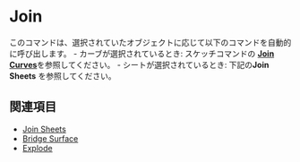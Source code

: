 
# Join

<Reference shortcut="J" command="Join" button="" />

このコマンドは、選択されていたオブジェクトに応じて以下のコマンドを自動的に呼び出します。
    - カーブが選択されているとき: スケッチコマンドの [**Join Curves**](../sketch/join#join-Curves)を参照してください。
    - シートが選択されているとき: 下記の**Join Sheets** を参照してください。

## 関連項目
- [Join Sheets](./join-sheets)
- [Bridge Surface](./bridge-surface)
- [Explode](./explode)













